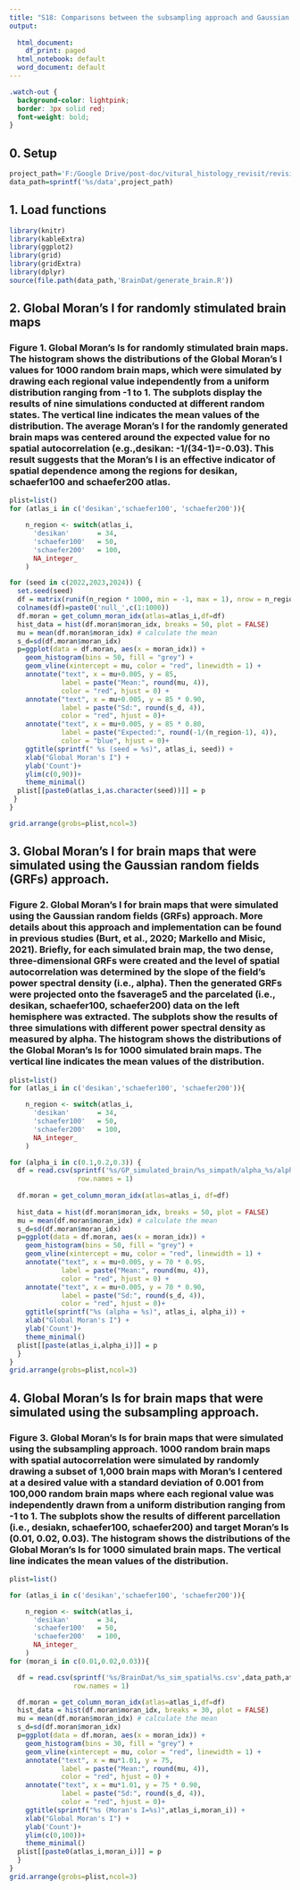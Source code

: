 ```yaml
---
title: "S18: Comparisons between the subsampling approach and Gaussian random fields (GRFs) approach in simulating random desikan, schaefer100 and schaefer200 data with spatial autocorrelation as measured by Global Moran's I"
output:
  
  html_document:
    df_print: paged
  html_notebook: default
  word_document: default
---
```


```css
.watch-out {
  background-color: lightpink;
  border: 3px solid red;
  font-weight: bold;
}
```

## 0. Setup
```r
project_path='F:/Google Drive/post-doc/vitural_histology_revisit/revision_code'
data_path=sprintf('%s/data',project_path)
```

## 1. Load functions

```r
library(knitr)
library(kableExtra)
library(ggplot2)
library(grid)
library(gridExtra)
library(dplyr)
source(file.path(data_path,'BrainDat/generate_brain.R'))

```

## 2. Global Moran's I for randomly stimulated brain maps
### Figure 1. Global Moran's Is for randomly stimulated brain maps. The histogram shows the distributions of the Global Moran’s I values for 1000 random brain maps, which were simulated by drawing each regional value independently from a uniform distribution ranging from -1 to 1. The subplots display the results of nine simulations conducted at different random states. The vertical line indicates the mean values of the distribution. The average Moran's I for the randomly generated brain maps was centered around the expected value for no spatial autocorrelation (e.g.,desikan: -1/(34-1)=-0.03). This result suggests that the Moran's I is an effective indicator of spatial dependence among the regions for desikan, schaefer100 and schaefer200 atlas.
```r
plist=list()
for (atlas_i in c('desikan','schaefer100', 'schaefer200')){

    n_region <- switch(atlas_i,
      'desikan'       = 34,
      'schaefer100'   = 50,
      'schaefer200'   = 100,
      NA_integer_
    )

for (seed in c(2022,2023,2024)) {
  set.seed(seed)
  df = matrix(runif(n_region * 1000, min = -1, max = 1), nrow = n_region)
  colnames(df)=paste0('null_',c(1:1000))
  df.moran = get_column_moran_idx(atlas=atlas_i,df=df)
  hist_data = hist(df.moran$moran_idx, breaks = 50, plot = FALSE)
  mu = mean(df.moran$moran_idx) # calculate the mean
  s_d=sd(df.moran$moran_idx)
  p=ggplot(data = df.moran, aes(x = moran_idx)) +
    geom_histogram(bins = 50, fill = "grey") +
    geom_vline(xintercept = mu, color = "red", linewidth = 1) +
    annotate("text", x = mu+0.005, y = 85, 
             label = paste("Mean:", round(mu, 4)), 
             color = "red", hjust = 0) +
    annotate("text", x = mu+0.005, y = 85 * 0.90, 
             label = paste("Sd:", round(s_d, 4)), 
             color = "red", hjust = 0)+
    annotate("text", x = mu+0.005, y = 85 * 0.80, 
             label = paste("Expected:", round(-1/(n_region-1), 4)), 
             color = "blue", hjust = 0)+
    ggtitle(sprintf(" %s (seed = %s)", atlas_i, seed)) +
    xlab("Global Moran's I") +
    ylab('Count')+
    ylim(c(0,90))+
    theme_minimal()
  plist[[paste0(atlas_i,as.character(seed))]] = p
 }
}

grid.arrange(grobs=plist,ncol=3)
```


## 3. Global Moran's I for brain maps that were simulated using the Gaussian random fields (GRFs) approach.
### Figure 2. Global Moran's I for brain maps that were simulated using the Gaussian random fields (GRFs) approach. More details about this approach and implementation can be found in previous studies (Burt, et al., 2020; Markello and Misic, 2021). Briefly, for each simulated brain map, the two dense, three-dimensional GRFs were created and the level of spatial autocorrelation was determined by the slope of the field's power spectral density (i.e., alpha). Then the generated GRFs were projected onto the fsaverage5 and the parcelated (i.e., desikan, schaefer100, schaefer200) data on the left hemisphere was extracted. The subplots show the results of three simulations with different power spectral density as measured by alpha. The histogram shows the distributions of the Global Moran’s Is for 1000 simulated brain maps. The vertical line indicates the mean values of the distribution.

```r

plist=list()
for (atlas_i in c('desikan','schaefer100', 'schaefer200')){

    n_region <- switch(atlas_i,
      'desikan'       = 34,
      'schaefer100'   = 50,
      'schaefer200'   = 100,
      NA_integer_
    )

for (alpha_i in c(0.1,0.2,0.3)) {
  df = read.csv(sprintf('%s/GP_simulated_brain/%s_simpath/alpha_%s/alpha%s_lh_simbrain.csv',data_path,atlas_i,alpha_i,alpha_i),
                 row.names = 1)
  
  df.moran = get_column_moran_idx(atlas=atlas_i, df=df)
  
  hist_data = hist(df.moran$moran_idx, breaks = 50, plot = FALSE)
  mu = mean(df.moran$moran_idx) # calculate the mean
  s_d=sd(df.moran$moran_idx)
  p=ggplot(data = df.moran, aes(x = moran_idx)) +
    geom_histogram(bins = 50, fill = "grey") +
    geom_vline(xintercept = mu, color = "red", linewidth = 1) +
    annotate("text", x = mu+0.005, y = 70 * 0.95, 
             label = paste("Mean:", round(mu, 4)), 
             color = "red", hjust = 0) +
    annotate("text", x = mu+0.005, y = 70 * 0.90, 
             label = paste("Sd:", round(s_d, 4)), 
             color = "red", hjust = 0)+
    ggtitle(sprintf("%s (alpha = %s)", atlas_i, alpha_i)) +
    xlab("Global Moran's I") +
    ylab('Count')+
    theme_minimal()
  plist[[paste(atlas_i,alpha_i)]] = p
  }
}
grid.arrange(grobs=plist,ncol=3)
```

## 4. Global Moran's Is for brain maps that were simulated using the subsampling approach.
### Figure 3. Global Moran's Is for brain maps that were simulated using the subsampling approach. 1000 random brain maps with spatial autocorrelation were simulated by randomly drawing a subset of 1,000 brain maps with Moran’s I centered at a desired value with a standard deviation of 0.001 from 100,000 random brain maps where each regional value was independently drawn from a uniform distribution ranging from -1 to 1. The subplots show the results of different parcellation (i.e., desiakn, schaefer100, schaefer200) and target Moran’s Is (0.01, 0.02, 0.03). The histogram shows the distributions of the Global Moran’s Is for 1000 simulated brain maps. The vertical line indicates the mean values of the distribution.
```r
plist=list()

for (atlas_i in c('desikan','schaefer100', 'schaefer200')){

    n_region <- switch(atlas_i,
      'desikan'       = 34,
      'schaefer100'   = 50,
      'schaefer200'   = 100,
      NA_integer_
    )
for (moran_i in c(0.01,0.02,0.03)){

  df = read.csv(sprintf('%s/BrainDat/%s_sim_spatial%s.csv',data_path,atlas_i, moran_i),
                row.names = 1)

  df.moran = get_column_moran_idx(atlas=atlas_i,df=df)
  hist_data = hist(df.moran$moran_idx, breaks = 30, plot = FALSE)
  mu = mean(df.moran$moran_idx) # calculate the mean
  s_d=sd(df.moran$moran_idx)
  p=ggplot(data = df.moran, aes(x = moran_idx)) +
    geom_histogram(bins = 30, fill = "grey") +
    geom_vline(xintercept = mu, color = "red", linewidth = 1) +
    annotate("text", x = mu*1.01, y = 75, 
             label = paste("Mean:", round(mu, 4)), 
             color = "red", hjust = 0) +
    annotate("text", x = mu*1.01, y = 75 * 0.90, 
             label = paste("Sd:", round(s_d, 4)), 
             color = "red", hjust = 0)+
    ggtitle(sprintf("%s (Moran's I=%s)",atlas_i,moran_i)) +
    xlab("Global Moran's I") +
    ylab('Count')+
    ylim(c(0,100))+
    theme_minimal()
  plist[[paste0(atlas_i,moran_i)]] = p
  }
}
grid.arrange(grobs=plist,ncol=3)
```



